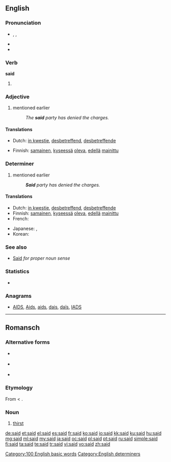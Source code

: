 ==English==

===Pronunciation===
* {{enPR|sĕd}}, {{IPA|/sɛd/}}, {{SAMPA|sEd/}}
* {{audio|en-us-said.ogg|Audio (US)}}
* {{rhymes|ɛd}}

===Verb===
'''said'''

# {{past of|say}}

===Adjective===
{{en-adj|-}}

# mentioned earlier
#: ''The '''said''' party has denied the charges.''

====Translations====
{{trans-top|mentioned earlier}}
* Dutch: [[in kwestie]], [[desbetreffend]], [[desbetreffende]]
{{trans-mid}}
* Finnish: [[samainen]], [[kyseessä]] [[olla|oleva]], [[edellä]] [[mainittu]]
{{trans-bottom}}

===Determiner===
{{en-det}}

# mentioned earlier
#: '''''Said''' party has denied the charges.''

====Translations====
{{trans-top|mentioned earlier}}
* Dutch: [[in kwestie]], [[desbetreffend]], [[desbetreffende]]
* Finnish: [[samainen]], [[kyseessä]] [[olla|oleva]], [[edellä]] [[mainittu]]
* French: {{t+|fr|ledit}}
{{trans-mid}}
* Japanese: {{t|ja|前記|tr=zenki}}, {{t+|ja|該|tr=gai}}
* Korean: {{t|ko|상기|tr=sanggi|sc=Hang}}
{{trans-bottom}}

===See also===
* [[Said]] ''for proper noun sense''

===Statistics===
* {{rank|an|we|who|44|said|would|been|will}}

===Anagrams===
* [[AIDS#English|AIDS]], [[Aids#English|Aids]], [[aids#English|aids]], [[dais#English|dais]], [[daïs#English|daïs]], [[IADS#English|IADS]]

[[Category:100 English basic words]]
[[Category:English determiners]]

----

==Romansch==

===Alternative forms===
* {{qualifier|Sursilvan}} {{l|rm|seit}}
* {{qualifier|Sutsilvan}} {{l|rm|set}}
* {{qualifier|Surmiran}} {{l|rm|seid}}

===Etymology===
From {{etyl|la|rm}} {{term|sitis|lang=la}} < {{proto|Indo-European|dʰgʷʰítis|perishing, decrease|lang=rm}}.

===Noun===
{{infl|rm|noun|g=f}}

# {{context|Rumantsch Grischun|Puter|Vallader|lang=rm}} [[thirst]]

[[de:said]]
[[et:said]]
[[el:said]]
[[es:said]]
[[fr:said]]
[[ko:said]]
[[io:said]]
[[kk:said]]
[[ku:said]]
[[hu:said]]
[[mg:said]]
[[ml:said]]
[[my:said]]
[[ja:said]]
[[oc:said]]
[[pl:said]]
[[pt:said]]
[[ru:said]]
[[simple:said]]
[[fi:said]]
[[ta:said]]
[[te:said]]
[[tr:said]]
[[vi:said]]
[[vo:said]]
[[zh:said]]